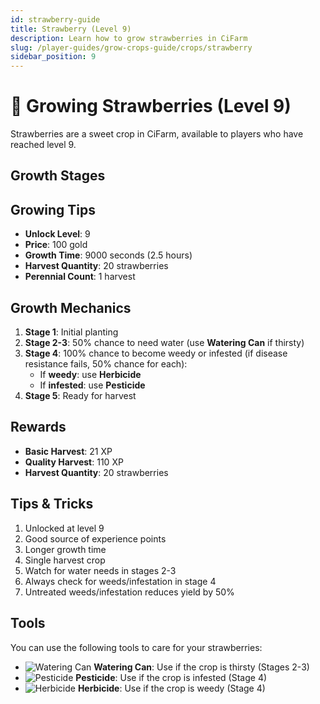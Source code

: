 ```yaml
---
id: strawberry-guide
title: Strawberry (Level 9)
description: Learn how to grow strawberries in CiFarm
slug: /player-guides/grow-crops-guide/crops/strawberry
sidebar_position: 9
---
```



# 🍓 Growing Strawberries (Level 9)

Strawberries are a sweet crop in CiFarm, available to players who have reached level 9.

## Growth Stages

<GrowthStages cropName="strawberry" stages={5} />

## Growing Tips

- **Unlock Level**: 9
- **Price**: 100 gold
- **Growth Time**: 9000 seconds (2.5 hours)
- **Harvest Quantity**: 20 strawberries
- **Perennial Count**: 1 harvest

## Growth Mechanics

1. **Stage 1**: Initial planting
2. **Stage 2-3**: 50% chance to need water (use **Watering Can** if thirsty)
3. **Stage 4**: 100% chance to become weedy or infested (if disease resistance fails, 50% chance for each):
   - If **weedy**: use **Herbicide**
   - If **infested**: use **Pesticide**
4. **Stage 5**: Ready for harvest

## Rewards

- **Basic Harvest**: 21 XP
- **Quality Harvest**: 110 XP
- **Harvest Quantity**: 20 strawberries

## Tips & Tricks

1. Unlocked at level 9
2. Good source of experience points
3. Longer growth time
4. Single harvest crop
5. Watch for water needs in stages 2-3
6. Always check for weeds/infestation in stage 4
7. Untreated weeds/infestation reduces yield by 50%

## Tools

You can use the following tools to care for your strawberries:

- ![Watering Can](/tools/watering-can.png) **Watering Can**: Use if the crop is thirsty (Stages 2-3)
- ![Pesticide](/tools/pesticide.png) **Pesticide**: Use if the crop is infested (Stage 4)
- ![Herbicide](/tools/herbicide.png) **Herbicide**: Use if the crop is weedy (Stage 4) 